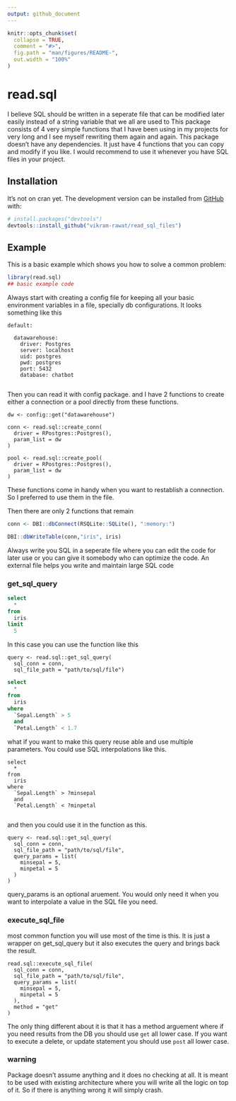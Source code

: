 ```yaml
---
output: github_document
---
```


<!-- README.md is generated from README.Rmd. Please edit that file -->

```r
knitr::opts_chunk$set(
  collapse = TRUE,
  comment = "#>",
  fig.path = "man/figures/README-",
  out.width = "100%"
)
```

# read.sql

<!-- badges: start -->
<!-- badges: end -->

I believe SQL should be written in a seperate file that can be modified later easily instead of a string variable that we all are used to This package consists of 4 very simple functions that I have been using in my projects for very long and I see myself rewriting them again and again. This package doesn't have any dependencies. It just have 4 functions that you can copy and modify if you like. I would recommend to use it whenever you have SQL files in your project.

## Installation

It's not on cran yet. The development version can be installed from [GitHub](https://github.com/) with:

``` r
# install.packages("devtools")
devtools::install_github("vikram-rawat/read_sql_files")
```
## Example

This is a basic example which shows you how to solve a common problem:

```r
library(read.sql)
## basic example code
```

Always start with creating a config file for keeping all your basic environment variables in a file, specially db configurations. It looks something like this

```
default:

  datawarehouse:
    driver: Postgres
    server: localhost
    uid: postgres
    pwd: postgres
    port: 5432
    database: chatbot
  

```

Then you can read it with config package. and I have 2 functions to create either a connection or a pool directly from these functions.

```
dw <- config::get("datawarehouse")

conn <- read.sql::create_conn(
  driver = RPostgres::Postgres(),
  param_list = dw
)

pool <- read.sql::create_pool(
  driver = RPostgres::Postgres(),
  param_list = dw
)

```
These functions come in handy when you want to restablish a connection. So I preferred to use them in the file.

Then there are only 2 functions that remain

```r

conn <- DBI::dbConnect(RSQLite::SQLite(), ":memory:")

DBI::dbWriteTable(conn,"iris", iris)

```

Always write you SQL in a seperate file where you can edit the code for later use or you can give it somebody who can optimize the code. An external file helps you write and maintain large SQL code

### get_sql_query

```sql

select
  * 
from 
  iris 
limit 
  5

```
In this case you can use the function like this

```
query <- read.sql::get_sql_query(
  sql_conn = conn,
  sql_file_path = "path/to/sql/file")

```

```sql

select 
  * 
from 
  iris 
where 
  `Sepal.Length` > 5   
  and 
  `Petal.Length` < 1.7

```

what if you want to make this query reuse able and use multiple parameters. You could use SQL interpolations like this.

```
select 
  * 
from 
  iris 
where 
  `Sepal.Length` > ?minsepal   
  and 
  `Petal.Length` < ?minpetal
  
```

and then you could use it in the function as this.

```
query <- read.sql::get_sql_query(
  sql_conn = conn,
  sql_file_path = "path/to/sql/file",
  query_params = list(
    minsepal = 5,
    minpetal = 5
  )
)

```
query_params is an optional aruement. You would only need it when you want to interpolate a value in the SQL file you need.

### execute_sql_file

most common function you will use most of the time is this. It is just a wrapper on get_sql_query but it also executes the query and brings back the result.

```
read.sql::execute_sql_file(
  sql_conn = conn,
  sql_file_path = "path/to/sql/file",
  query_params = list(
    minsepal = 5,
    minpetal = 5
  ),
  method = "get"
)
```
The only thing different about it is that it has a method arguement where if you need results from the DB you should use `get` all lower case. If you want to execute a delete, or update statement you should use `post` all lower case.

### warning

Package doesn't assume anything and it does no checking at all. It is meant to be used with existing architecture where you will write all the logic on top of it. So if there is anything wrong it will simply crash.
